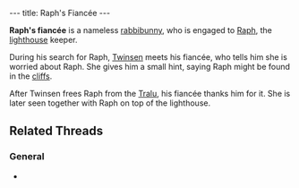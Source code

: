 ---
title: Raph's Fiancée
---

{{twinsunica import}}{{Infobox Character
 |image=Raph's Fiancée.png
 |race=rabbibunny
 |gender=female
 |size=average
 |age=adult
 |magical=no
 |lba1=
 |lba2=yes
 |alignment=neutral
 |occupation=
 |requires=
 |amount=
 |fam1=Raph
 |fam2=
 |planet=
 |island=
 |building=
}}

'''Raph's fiancée''' is a nameless [[rabbibunny]], who is engaged to [[Raph]], the [[lighthouse]] keeper.

During his search for Raph, [[Twinsen]] meets his fiancée, who tells him she is worried about Raph. She gives him a small hint, saying Raph might be found in the [[cliffs]].

After Twinsen frees Raph from the [[Tralu]], his fiancée thanks him for it. She is later seen together with Raph on top of the lighthouse.

== Related Threads ==
=== General ===
* {{thread|id=8382|title=Weird thing in the LBA 2 recorded demo...}}

<!-- remove these category links when they're all automated by categorizers...
[[Category: Rabbibunnies]]
[[Category: Female characters]]
[[Category: Average characters]]
[[Category: Adult characters]]
[[Category: Citadel Island inhabitants]] -->